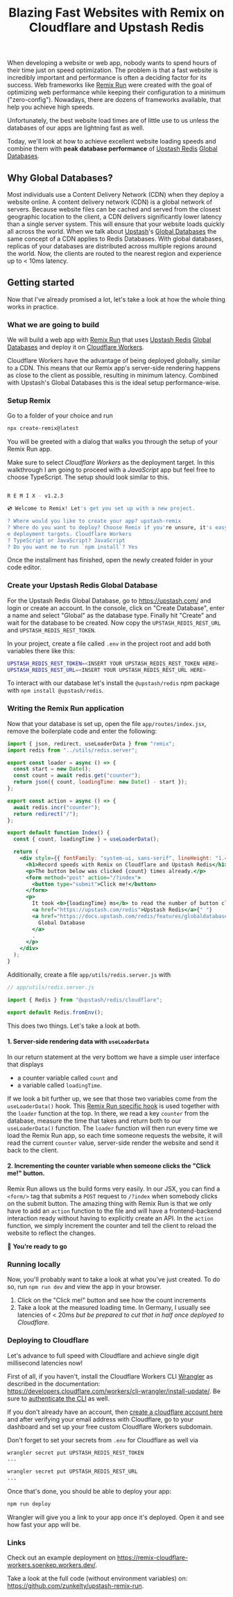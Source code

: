 ﻿---
slug: fast-websites-with-remix-on-cloudflare-and-upstash-redis
title: "Blazing Fast Websites with Remix on Cloudflare and Upstash Redis"
authors: sonke
tags: [redis, serverless, remix, cloudflare]
---

When developing a website or web app, nobody wants to spend hours of their time just on speed optimization. The problem is that a fast website is incredibly important and performance is often a deciding factor for its success.
Web frameworks like [Remix Run](https://remix.run) were created with the goal of optimizing web performance while keeping their configuration to a minimum ("zero-config"). Nowadays, there are dozens of frameworks available, that help you achieve high speeds.

Unfortunately, the best website load times are of little use to us unless the databases of our apps are lightning fast as well.

Today, we'll look at how to achieve excellent website loading speeds and combine them with **peak database performance** of [Upstash Redis](https://upstash.com/redis) [Global Databases](https://docs.upstash.com/redis/features/globaldatabase).

## Why Global Databases?

Most individuals use a Content Delivery Network (CDN) when they deploy a website online. A content delivery network (CDN) is a global network of servers. Because website files can be cached and served from the closest geographic location to the client, a CDN delivers significantly lower latency than a single server system. This will ensure that your website loads quickly all across the world.
When we talk about [Upstash](https://upstash.com)'s [Global Databases](https://docs.upstash.com/redis/features/globaldatabase) the same concept of a CDN applies to Redis Databases. With global databases, replicas of your databases are distributed across multiple regions around the world. Now, the clients are routed to the nearest region and experience up to < 10ms latency.

## Getting started

Now that I've already promised a lot, let's take a look at how the whole thing works in practice.

### What we are going to build

We will build a web app with [Remix Run](https://remix.run) that uses [Upstash Redis](https://upstash.com/redis) [Global Databases](https://docs.upstash.com/redis/features/globaldatabase) and deploy it on [Cloudflare Workers](https://workers.cloudflare.com/).

Cloudflare Workers have the advantage of being deployed globally, similar to a CDN. This means that our Remix app's server-side rendering happens as close to the client as possible, resulting in minimum latency. Combined with Upstash's Global Databases this is the ideal setup performance-wise.

### Setup Remix

Go to a folder of your choice and run

```bash
npx create-remix@latest
```

You will be greeted with a dialog that walks you through the setup of your Remix Run app.

Make sure to select _Cloudflare Workers_ as the deployment target. In this walkthrough I am going to proceed with a _JavaScript_ app but feel free to choose TypeScript. The setup should look similar to this.

```bash

R E M I X - v1.2.3

💿 Welcome to Remix! Let's get you set up with a new project.

? Where would you like to create your app? upstash-remix
? Where do you want to deploy? Choose Remix if you're unsure, it's easy to chang
e deployment targets. Cloudflare Workers
? TypeScript or JavaScript? JavaScript
? Do you want me to run `npm install`? Yes

```

Once the installment has finished, open the newly created folder in your code editor.

### Create your Upstash Redis Global Database

For the Upstash Redis Global Database, go to https://upstash.com/ and login or create an account. In the console, click on "Create Database", enter a name and select "Global" as the database type. Finally hit "Create" and wait for the database to be created.
Now copy the `UPSTASH_REDIS_REST_URL` and `UPSTASH_REDIS_REST_TOKEN`.

In your project, create a file called `.env` in the project root and add both variables there like this:

```bash
UPSTASH_REDIS_REST_TOKEN=<INSERT YOUR UPSTASH_REDIS_REST_TOKEN HERE>
UPSTASH_REDIS_REST_URL=<INSERT YOUR UPSTASH_REDIS_REST_URL HERE>
```

To interact with our database let's install the `@upstash/redis` npm package with `npm install @upstash/redis`.

### Writing the Remix Run application

Now that your database is set up, open the file `app/routes/index.jsx`, remove the boilerplate code and enter the following:

```jsx
import { json, redirect, useLoaderData } from "remix";
import redis from "../utils/redis.server";

export const loader = async () => {
  const start = new Date();
  const count = await redis.get("counter");
  return json({ count, loadingTime: new Date() - start });
};

export const action = async () => {
  await redis.incr("counter");
  return redirect("/");
};

export default function Index() {
  const { count, loadingTime } = useLoaderData();

  return (
    <div style={{ fontFamily: "system-ui, sans-serif", lineHeight: "1.4" }}>
      <h1>Record speeds with Remix on Cloudflare and Upstash Redis</h1>
      <p>The button below was clicked {count} times already.</p>
      <form method="post" action="/?index">
        <button type="submit">Click me!</button>
      </form>
      <p>
        It took <b>{loadingTime} ms</b> to read the number of button clicks from{" "}
        <a href="https://upstash.com/redis">Upstash Redis</a>{" "}
        <a href="https://docs.upstash.com/redis/features/globaldatabase">
          Global Database
        </a>
        .
      </p>
    </div>
  );
}
```

Additionally, create a file `app/utils/redis.server.js` with

```javascript
// app/utils/redis.server.js

import { Redis } from "@upstash/redis/cloudflare";

export default Redis.fromEnv();
```

This does two things. Let's take a look at both.

#### 1. Server-side rendering data with `useLoaderData`

In our return statement at the very bottom we have a simple user interface that displays

- a counter variable called `count` and
- a variable called `loadingTime`.

If we look a bit further up, we see that those two variables come from the `useLoaderData()` hook. This [Remix Run specific hook](https://remix.run/docs/en/v1/api/remix#useloaderdata) is used together with the `loader` function at the top.
In there, we read a key `counter` from the database, measure the time that takes and return both to our `useLoaderData()` function.
The `loader` function will then run every time we load the Remix Run app, so each time someone requests the website, it will read the current `counter` value, server-side render the website and send it back to the client.

#### 2. Incrementing the counter variable when someone clicks the "Click me!" button.

Remix Run allows us the build forms very easily. In our JSX, you can find a `<form/>` tag that submits a `POST` request to `/?index` when somebody clicks on the submit button. The amazing thing with Remix Run is that we only have to add an `action` function to the file and will have a frontend-backend interaction ready without having to explicitly create an API.
In the `action` function, we simply increment the counter and tell the client to reload the website to reflect the changes.

🥳 **You're ready to go**

### Running locally

Now, you'll probably want to take a look at what you've just created. To do so, run `npm run dev` and view the app in your browser.

1. Click on the "Click me!" button and see how the count increments
2. Take a look at the measured loading time. In Germany, I usually see latencies of < 20ms _but be prepared to cut that in half once deployed to Cloudflare._

### Deploying to Cloudflare

Let's advance to full speed with Cloudflare and achieve single digit millisecond latencies now!

First of all, if you haven't, install the Cloudflare Workers CLI [Wrangler](https://developers.cloudflare.com/workers/cli-wrangler) as described in the documentation: https://developers.cloudflare.com/workers/cli-wrangler/install-update/. Be sure to [authenticate the CLI](https://developers.cloudflare.com/workers/cli-wrangler/authentication) as well.

If you don't already have an account, then [create a cloudflare account here](https://dash.cloudflare.com/sign-up) and after verifying your email address with Cloudflare, go to your dashboard and set up your free custom Cloudflare Workers subdomain.

Don't forget to set your secrets from `.env` for Cloudflare as well via

```bash
wrangler secret put UPSTASH_REDIS_REST_TOKEN
...

wrangler secret put UPSTASH_REDIS_REST_URL
...
```

Once that's done, you should be able to deploy your app:

```bash
npm run deploy
```

Wrangler will give you a link to your app once it's deployed. Open it and see how fast your app will be.

### Links

Check out an example deployment on https://remix-cloudflare-workers.soenkep.workers.dev/.

Take a look at the full code (without environment variables) on: https://github.com/zunkelty/upstash-remix-run.
